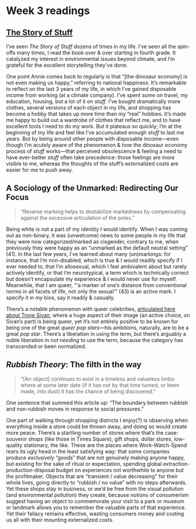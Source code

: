 # Week 3 readings

## [The Story of Stuff](https://youtu.be/9GorqroigqM)

I’ve seen *The Story of Stuff* dozens of times in my life. I’ve seen all the spin-offs many times, I read the book over & over starting in fourth grade. It catalyzed my interest in environmental issues beyond climate, and I’m grateful for the excellent storytelling they’ve done.

One point Annie comes back to regularly is that “[the dinosaur economy] is not even making us happy,” referring to national happiness. It’s remarkable to reflect on the last 3 years of my life, in which I’ve gained disposable income from working (at a climate company). I’ve spent some on travel, my education, housing, but a lot of it on *stuff*. I’ve bought dramatically more clothes, several versions of each object in my life, and shopping has become a hobby that takes up more time than my “real” hobbies. It’s made me happy to build out a wardrobe of clothes that reflect me, and to have excellent tools I need to do my work. But it plateaus so quickly; I’m at the beginning of my life and feel like I’ve accumulated enough *stuff* to last me years. But by being around other people with disposable income—even though I’m acutely aware of the phenomenon & how the dinosaur economy process of *stuff* works—that perceived obsolescence & feeling a need to have ever-better *stuff* often take precedence: those feelings are more visible to me, whereas the thoughts of the stuff’s externalized costs are easier for me to push away.

## A Sociology of the Unmarked: Redirecting Our Focus

> “Reverse marking helps to destabilize markedness by compensating against the excessive articulation of the poles.”

Being white is not a part of my identity I would identify. When I was coming out as non-binary, it was (unwelcome) news to some people in my life that they were now categorized/marked as cisgender, contrary to me, when previously they were happy as an “unmarked as the default neutral setting” (41). In the last few years, I’ve learned about many (un)markings: for instance, that I’m non-disabled, which is true & I would readily specify if I ever needed to, that I’m allosexual, which I feel ambivalent about but rarely actively identify, or that I’m neurotypical, a term which is technically correct but doesn’t encapsulate my experience & I would never use for myself. Meanwhile, that I am queer, “‘a marker of one’s distance from conventional norms in all facets of life, not only the sexual’” (43) is an active mark. I specify it in my bios, say it readily & casually.

There’s a notable phenomenon with queer celebrities, [articulated here about Troye Sivan](https://www.nytimes.com/2018/05/10/arts/music/troye-sivan-bloom.html), where a huge aspect of their image (an active choice, on Sivan’s part) is being queer, yet it’s not entirely positive to be known for being one of the great *queer pop stars*—his ambitions, naturally, are to be a great *pop star*. There’s a liberation in using the term, but there’s arguably a noble liberation in *not needing* to use the term, because the category has transcended or been normalized.

## *Rubbish Theory*: The filth in the way

> “[An object] continues to exist in a timeless and valueless limbo where at some later date (if it has not by that time turned, or been made, into dust) it has the chance of being discovered.”

One sentence that summed this article up: “The boundary between rubbish and non-rubbish moves in response to social pressures.”

One part of walking through shopping districts I enjoy(?) is observing when everything inside a store could be thrown away, and doing so would create more peace. There’s a startling number of stores where that’s the case: souvenir shops (like those in Times Square), gift shops, dollar stores, low-quality stationary, the like. These are the places where Work-Watch-Spend rears its ugly head in the least satisfying way: that some companies produce *exclusively* “goods” that are not genuinely making anyone happy, but existing for the sake of ritual or expectation, spending global extraction-production-disposal budget on experiences not worthwhile to anyone but the profitmaker. Objects that are “transient / value decreasing” for their whole lives, going directly to “rubbish / no value” with no steps afterwards. Yet these shops stay in business, or we’d be free from the visual pollution (and environmental pollution) they create, because notions of consumerism suggest having an object to commemorate your visit to a park or museum or landmark allows you to remember the valuable parts of that experience. Yet their fallacy remains effective, wasting consumers money and costing us all with their mounting externalized costs.
